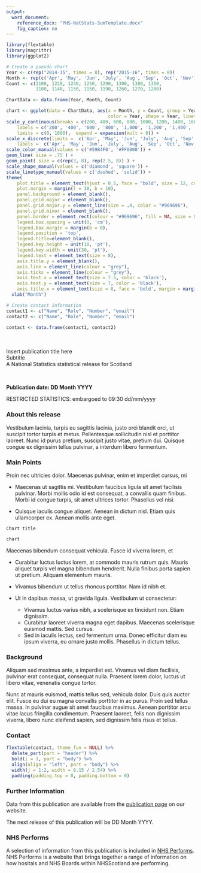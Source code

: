 ```yaml
---
output: 
  word_document:
    reference_docx: "PHS-NatStats-SumTemplate.docx"
    fig_caption: no
---
```



```r
library(flextable)
library(magrittr)
library(ggplot2)

# Create a pseudo chart
Year <- c(rep("2014-15", times = 8), rep("2015-16", times = 8))
Month <- rep(c('Apr', 'May', 'Jun', 'July', 'Aug', 'Sep', 'Oct', 'Nov'), times = 2)
Count <- c(1100, 1220, 1240, 1250, 1290, 1300, 1380, 1350, 
           1100, 1140, 1150, 1150, 1190, 1260, 1270, 1280)

ChartData <- data.frame(Year, Month, Count)

chart <- ggplot(data = ChartData, aes(x = Month, y = Count, group = Year, 
                                      color = Year, shape = Year, linetype = Year)) +
scale_y_continuous(breaks = c(200, 400, 600, 800, 1000, 1200, 1400, 1600), 
    labels = c('200', '400', '600', '800', '1,000', '1,200', '1,400', '1,600'),
    limits = c(0, 1600),  expand = expansion(mult = 0)) +
scale_x_discrete(limits =  c('Apr', 'May', 'Jun', 'July', 'Aug', 'Sep', 'Oct', 'Nov'),
    labels =  c('Apr', 'May', 'Jun', 'July', 'Aug', 'Sep', 'Oct', 'Nov'))  +
scale_color_manual(values = c('#59B4F0', '#FF0000')) +
geom_line( size = .75 ) + 
geom_point( size = c(rep(3, 8), rep(2.5, 8)) ) +
scale_shape_manual(values = c('diamond', 'square')) +
scale_linetype_manual(values = c('dashed', 'solid')) + 
theme(
    plot.title = element_text(hjust = 0.5, face = "bold", size = 12, colour = "#6C2383"),
    plot.margin = margin(l = 30, b = 10),
    panel.background = element_blank(),
    panel.grid.major = element_blank(), 
    panel.grid.major.y = element_line(size = .4, color = "#969696"), 
    panel.grid.minor = element_blank(),
    panel.border = element_rect(colour = "#969696", fill = NA, size = 0.75), 
    legend.box.spacing = unit(0, 'cm'),
    legend.box.margin = margin(b = 0),
    legend.position = 'top',
    legend.title=element_blank(),
    legend.key.height = unit(10, 'pt'),
    legend.key.width = unit(30, 'pt'),
    legend.text = element_text(size = 8),
    axis.title.y = element_blank(),
    axis.line = element_line(colour = "grey"),
    axis.ticks = element_line(colour = "grey"),
    axis.text.x = element_text(size = 7.5, color = 'black'), 
    axis.text.y = element_text(size = 7, color = 'black'),
    axis.title.x = element_text(size = 8, face = 'bold', margin = margin(t = 10))) +
  xlab("Month")

# Create contact information
contact1 <- c("Name", "Role", "Number", "email")
contact2 <- c("Name", "Role", "Number", "email")

contact <- data.frame(contact1, contact2)
```

<Div custom-style = "Publication Title"> <br> </Div>

<Div custom-style = "Publication Title"> <br> </Div>

<Div custom-style = "Publication Title">Insert publication title here</Div>
<Div custom-style = "Publication subtitle">Subtitle</Div>
<Div custom-style = "National stats">A National Statistics statistical release for Scotland</Div>

<br>

**Publication date: DD Month YYYY**

<Div custom-style = "RestrictedStats">RESTRICTED STATISTICS: embargoed to 09:30 dd/mm/yyyy</Div>

### About this release
Vestibulum lacinia, turpis eu sagittis lacinia, justo orci blandit orci, ut suscipit tortor turpis et metus. Pellentesque sollicitudin nisl et porttitor laoreet. Nunc id purus pretium, suscipit justo vitae, pretium dui. Quisque congue ex dignissim tellus pulvinar, a interdum libero fermentum.

### Main Points
Proin nec ultricies dolor. Maecenas pulvinar, enim et imperdiet cursus, mi

* Maecenas ut sagittis mi. Vestibulum faucibus ligula sit amet facilisis pulvinar. Morbi mollis odio id est consequat, a convallis quam finibus. Morbi id congue turpis, sit amet ultrices tortor. Phasellus vel nisi.

* Quisque iaculis congue aliquet. Aenean in dictum nisl. Etiam quis ullamcorper ex. Aenean mollis ante eget.

<Div custom-style = "Chart Title">`Chart title`</Div>
<Div custom-style = "Figure_Style">
```r
chart
```
</div>

Maecenas bibendum consequat vehicula. Fusce id viverra lorem, et

* Curabitur luctus luctus lorem, at commodo mauris rutrum quis. Mauris aliquet turpis vel magna bibendum hendrerit. Nulla finibus porta sapien ut pretium. Aliquam elementum mauris.

* Vivamus bibendum ut tellus rhoncus porttitor. Nam id nibh et.

* Ut in dapibus massa, ut gravida ligula. Vestibulum ut consectetur:

    + Vivamus luctus varius nibh, a scelerisque ex tincidunt non. Etiam dignissim.
    + Curabitur laoreet viverra magna eget dapibus. Maecenas scelerisque euismod mattis. Sed cursus.
    + Sed in iaculis lectus, sed fermentum urna. Donec efficitur diam eu ipsum viverra, eu ornare justo mollis. Phasellus in dictum tellus.

### Background
Aliquam sed maximus ante, a imperdiet est. Vivamus vel diam facilisis, pulvinar erat consequat, consequat nulla. Praesent lorem dolor, luctus ut libero vitae, venenatis congue tortor.

Nunc at mauris euismod, mattis tellus sed, vehicula dolor. Duis quis auctor elit. Fusce eu dui eu magna convallis porttitor in ac purus. Proin sed tellus massa. In pulvinar augue sit amet faucibus maximus. Aenean porttitor arcu vitae lacus fringilla condimentum. Praesent laoreet, felis non dignissim viverra, libero nunc eleifend sapien, sed dignissim felis risus et tellus.

### Contact

```r
flextable(contact, theme_fun = NULL) %>% 
  delete_part(part = "header") %>%
  bold(i = 1, part = "body") %>% 
  align(align = "left", part = "body") %>% 
  width(j = 1:2, width = 8.15 / 2.54) %>% 
  padding(padding.top = 0, padding.bottom = 0)
```

### Further Information
Data from this publication are available from the [publication page]() on our website.

The next release of this publication will be DD Month YYYY.

### NHS Performs
A selection of information from this publication is included in [NHS Performs](http://www.nhsperforms.scot/). NHS Performs is a website that brings together a range of information on how hositals and NHS Boards within NHSScotland are performing.
